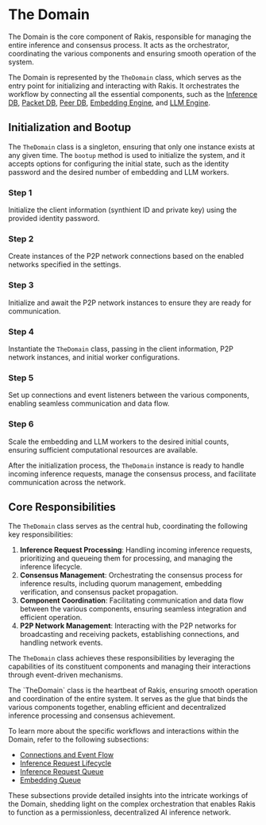 
# The Domain

The Domain is the core component of Rakis, responsible for managing the entire inference and consensus process. It acts as the orchestrator, coordinating the various components and ensuring smooth operation of the system.

The Domain is represented by the `TheDomain` class, which serves as the entry point for initializing and interacting with Rakis. It orchestrates the workflow by connecting all the essential components, such as the [Inference DB](/inference-db), [Packet DB](/packet-db), [Peer DB](/peer-db), [Embedding Engine](/embedding-engine), and [LLM Engine](/llm-engine).

## Initialization and Bootup

The `TheDomain` class is a singleton, ensuring that only one instance exists at any given time. The `bootup` method is used to initialize the system, and it accepts options for configuring the initial state, such as the identity password and the desired number of embedding and LLM workers.

<Steps>

### Step 1

Initialize the client information (synthient ID and private key) using the provided identity password.

### Step 2

Create instances of the P2P network connections based on the enabled networks specified in the settings.

### Step 3 

Initialize and await the P2P network instances to ensure they are ready for communication.

### Step 4

Instantiate the `TheDomain` class, passing in the client information, P2P network instances, and initial worker configurations.

### Step 5

Set up connections and event listeners between the various components, enabling seamless communication and data flow.

### Step 6

Scale the embedding and LLM workers to the desired initial counts, ensuring sufficient computational resources are available.

</Steps>

After the initialization process, the `TheDomain` instance is ready to handle incoming inference requests, manage the consensus process, and facilitate communication across the network.

## Core Responsibilities

The `TheDomain` class serves as the central hub, coordinating the following key responsibilities:

1. **Inference Request Processing**: Handling incoming inference requests, prioritizing and queueing them for processing, and managing the inference lifecycle.
2. **Consensus Management**: Orchestrating the consensus process for inference results, including quorum management, embedding verification, and consensus packet propagation.
3. **Component Coordination**: Facilitating communication and data flow between the various components, ensuring seamless integration and efficient operation.
4. **P2P Network Management**: Interacting with the P2P networks for broadcasting and receiving packets, establishing connections, and handling network events.

The `TheDomain` class achieves these responsibilities by leveraging the capabilities of its constituent components and managing their interactions through event-driven mechanisms.

<Callout>
The `TheDomain` class is the heartbeat of Rakis, ensuring smooth operation and coordination of the entire system. It serves as the glue that binds the various components together, enabling efficient and decentralized inference processing and consensus achievement.
</Callout>

To learn more about the specific workflows and interactions within the Domain, refer to the following subsections:

- [Connections and Event Flow](/the-domain/the-domain-connections)
- [Inference Request Lifecycle](/the-domain/the-domain-inference-request-lifecycle)
- [Inference Request Queue](/the-domain/the-domain-inference-request-queue)
- [Embedding Queue](/the-domain/the-domain-embedding-queue)

These subsections provide detailed insights into the intricate workings of the Domain, shedding light on the complex orchestration that enables Rakis to function as a permissionless, decentralized AI inference network.